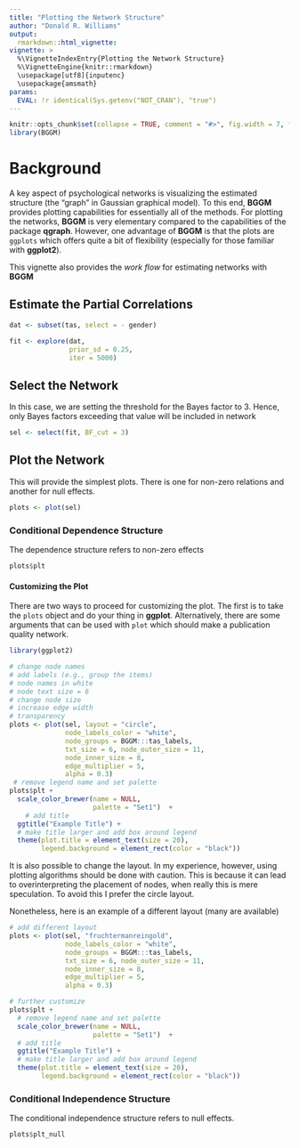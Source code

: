 ---
title: "Plotting the Network Structure"
author: "Donald R. Williams"
output: 
  rmarkdown::html_vignette:
vignette: >
  %\VignetteIndexEntry{Plotting the Network Structure}
  %\VignetteEngine{knitr::rmarkdown}
  \usepackage[utf8]{inputenc}
  \usepackage{amsmath}
params:
  EVAL: !r identical(Sys.getenv("NOT_CRAN"), "true")
---

```{r, include = FALSE}
knitr::opts_chunk$set(collapse = TRUE, comment = "#>", fig.width = 7, fig.height = 7, fig.align = "center")
library(BGGM)
```


# Background
A key aspect of psychological networks is visualizing the estimated structure (the "graph" in Gaussian graphical model). To this end, **BGGM** provides plotting capabilities for essentially all of the methods. For plotting the 
networks, **BGGM** is very elementary compared to the capabilities of the package **qgraph**. However, one advantage of **BGGM** is that the plots are `ggplots` which offers quite a bit of flexibility (especially for those familiar with **ggplot2**).

This vignette also provides the *work flow* for estimating networks with **BGGM**

## Estimate the Partial Correlations
```{r}
dat <- subset(tas, select = - gender)

fit <- explore(dat, 
               prior_sd = 0.25, 
               iter = 5000)
```

## Select the Network
In this case, we are setting the threshold for the Bayes factor to 3. Hence, only Bayes factors exceeding that value will be included in network
```{r}
sel <- select(fit, BF_cut = 3)
```

## Plot the Network
This will provide the simplest plots. There is one for non-zero relations and another for null effects.
```{r}
plots <- plot(sel)
```


### Conditional Dependence Structure
The dependence structure refers to non-zero effects
```{r}
plots$plt
```

#### Customizing the Plot
There are two ways to proceed for customizing the plot. The first is to take the `plots` object and do your thing in **ggplot**. Alternatively, there are some arguments that can be used with `plot` which should make a publication quality network.

```{r}
library(ggplot2)

# change node names 
# add labels (e.g., group the items)
# node names in white
# node text size = 6
# change node size
# increase edge width
# transparency
plots <- plot(sel, layout = "circle", 
              node_labels_color = "white",
              node_groups = BGGM:::tas_labels, 
              txt_size = 6, node_outer_size = 11, 
              node_inner_size = 8, 
              edge_multiplier = 5, 
              alpha = 0.3)
 # remove legend name and set palette
plots$plt + 
  scale_color_brewer(name = NULL, 
                     palette = "Set1")  +
    # add title
  ggtitle("Example Title") +
  # make title larger and add box around legend
  theme(plot.title = element_text(size = 20), 
        legend.background = element_rect(color = "black"))
```

It is also possible to change the layout. In my experience, however, using plotting algorithms should be done with caution. This is because it can lead to overinterpreting the placement of nodes, when really this is mere speculation. To avoid this I prefer the circle layout. 

Nonetheless, here is an example of a different layout (many are available)

```{r}
# add different layout
plots <- plot(sel, "fruchtermanreingold", 
              node_labels_color = "white",
              node_groups = BGGM:::tas_labels, 
              txt_size = 6, node_outer_size = 11, 
              node_inner_size = 8, 
              edge_multiplier = 5, 
              alpha = 0.3)

# further customize
plots$plt + 
  # remove legend name and set palette
  scale_color_brewer(name = NULL, 
                     palette = "Set1")  +
  # add title
  ggtitle("Example Title") +
  # make title larger and add box around legend
  theme(plot.title = element_text(size = 20), 
        legend.background = element_rect(color = "black"))
```

### Conditional Independence Structure
The conditional independence structure refers to null effects.

```{r}
plots$plt_null
```
